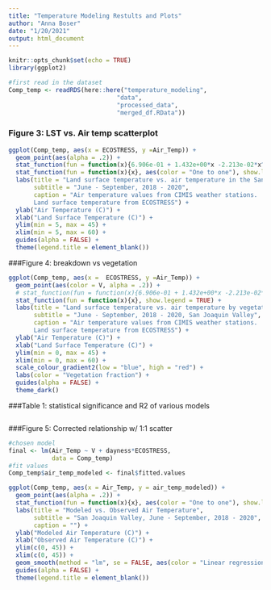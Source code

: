 ```yaml
---
title: "Temperature Modeling Restults and Plots"
author: "Anna Boser"
date: "1/20/2021"
output: html_document
---
```


```r
knitr::opts_chunk$set(echo = TRUE)
library(ggplot2)
```


```r
#first read in the dataset
Comp_temp <- readRDS(here::here("temperature_modeling", 
                              "data", 
                              "processed_data", 
                              "merged_df.RData"))
```


### Figure 3: LST vs. Air temp scatterplot
```r
ggplot(Comp_temp, aes(x = ECOSTRESS, y =Air_Temp)) + 
  geom_point(aes(alpha = .2)) +
  stat_function(fun = function(x){6.906e-01 + 1.432e+00*x -2.213e-02*x^2 + 1.473e-04*x^3}, aes(color = "Cubic polynomial"), show.legend = TRUE) + 
  stat_function(fun = function(x){x}, aes(color = "One to one"), show.legend = TRUE) + 
  labs(title = "Land surface temperature vs. air temperature in the San Joaquin Valley", 
       subtitle = "June - September, 2018 - 2020", 
       caption = "Air temperature values from CIMIS weather stations.
       Land surface temperature from ECOSTRESS") + 
  ylab("Air Temperature (C)") + 
  xlab("Land Surface Temperature (C)") + 
  ylim(min = 5, max = 45) + 
  xlim(min = 5, max = 60) + 
  guides(alpha = FALSE) +
  theme(legend.title = element_blank())
```
###Figure 4: breakdown vs vegetation
```r
ggplot(Comp_temp, aes(x =  ECOSTRESS, y =Air_Temp)) + 
  geom_point(aes(color = V, alpha = .2)) +
  # stat_function(fun = function(x){6.906e-01 + 1.432e+00*x -2.213e-02*x^2 + 1.473e-04*x^3}, show.legend = TRUE) + 
  stat_function(fun = function(x){x}, show.legend = TRUE) + 
  labs(title = "Land surface temperature vs. air temperature by vegetation fraction", 
       subtitle = "June - September, 2018 - 2020, San Joaquin Valley", 
       caption = "Air temperature values from CIMIS weather stations.
       Land surface temperature from ECOSTRESS") + 
  ylab("Air Temperature (C)") + 
  xlab("Land Surface Temperature (C)") + 
  ylim(min = 0, max = 45) + 
  xlim(min = 0, max = 60) + 
  scale_colour_gradient2(low = "blue", high = "red") + 
  labs(color = "Vegetation fraction") + 
  guides(alpha = FALSE) +
  theme_dark()
```

###Table 1: statistical significance and R2 of various models
```r

```


###Figure 5: Corrected relationship w/ 1:1 scatter
```r
#chosen model
final <- lm(Air_Temp ~ V + dayness*ECOSTRESS, 
            data = Comp_temp)
#fit values
Comp_temp$air_temp_modeled <- final$fitted.values

ggplot(Comp_temp, aes(x = Air_Temp, y = air_temp_modeled)) + 
  geom_point(aes(alpha = .2)) +
  stat_function(fun = function(x){x}, aes(color = "One to one"), show.legend = TRUE) + 
  labs(title = "Modeled vs. Observed Air Temperature", 
       subtitle = "San Joaquin Valley, June - September, 2018 - 2020", 
       caption = "") + 
  ylab("Modeled Air Temperature (C)") + 
  xlab("Observed Air Temperature (C)") + 
  ylim(c(0, 45)) + 
  xlim(c(0, 45)) + 
  geom_smooth(method = "lm", se = FALSE, aes(color = "Linear regression")) +
  guides(alpha = FALSE) +
  theme(legend.title = element_blank())
```

